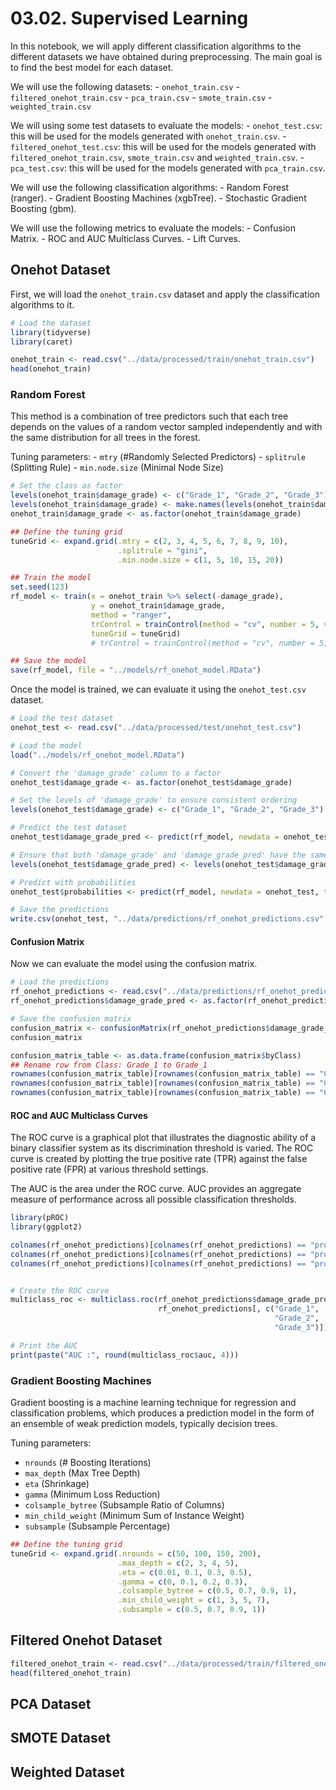 # 03.02. Supervised Learning

In this notebook, we will apply different classification algorithms to the different datasets we have obtained during preprocessing. The main goal is to find the best model for each dataset.

We will use the following datasets:
  - `onehot_train.csv`
  - `filtered_onehot_train.csv`
  - `pca_train.csv`
  - `smote_train.csv`
  - `weighted_train.csv`

We will using some test datasets to evaluate the models:
  - `onehot_test.csv`: this will be used for the models generated with `onehot_train.csv`.
  - `filtered_onehot_test.csv`: this will be used for the models generated with `filtered_onehot_train.csv`, `smote_train.csv` and `weighted_train.csv`.
  - `pca_test.csv`: this will be used for the models generated with `pca_train.csv`.

We will use the following classification algorithms:
 - Random Forest (ranger).
 - Gradient Boosting Machines (xgbTree).
 - Stochastic Gradient Boosting (gbm).
 
We will use the following metrics to evaluate the models:
 - Confusion Matrix.
 - ROC and AUC Multiclass Curves.
 - Lift Curves.
 
## Onehot Dataset
First, we will load the `onehot_train.csv` dataset and apply the classification algorithms to it.

```r
# Load the dataset
library(tidyverse)
library(caret)

onehot_train <- read.csv("../data/processed/train/onehot_train.csv")
head(onehot_train)
```
### Random Forest
This method is a combination of tree predictors such that each tree depends on the values of a random vector sampled independently and with the same distribution for all trees in the forest.

Tuning parameters:
- `mtry` (#Randomly Selected Predictors)
- `splitrule` (Splitting Rule)
- `min.node.size` (Minimal Node Size)

```r
# Set the class as factor
levels(onehot_train$damage_grade) <- c("Grade_1", "Grade_2", "Grade_3")
levels(onehot_train$damage_grade) <- make.names(levels(onehot_train$damage_grade))
onehot_train$damage_grade <- as.factor(onehot_train$damage_grade)

## Define the tuning grid
tuneGrid <- expand.grid(.mtry = c(2, 3, 4, 5, 6, 7, 8, 9, 10),
                        .splitrule = "gini",
                        .min.node.size = c(1, 5, 10, 15, 20))

## Train the model
set.seed(123)
rf_model <- train(x = onehot_train %>% select(-damage_grade),
                  y = onehot_train$damage_grade,
                  method = "ranger",
                  trControl = trainControl(method = "cv", number = 5, verboseIter = TRUE, classProbs = TRUE),
                  tuneGrid = tuneGrid)
                  # trControl = trainControl(method = "cv", number = 5, verboseIter = TRUE, classProbs= TRUE),

## Save the model
save(rf_model, file = "../models/rf_onehot_model.RData")
```
Once the model is trained, we can evaluate it using the `onehot_test.csv` dataset.

```r
# Load the test dataset
onehot_test <- read.csv("../data/processed/test/onehot_test.csv")

# Load the model
load("../models/rf_onehot_model.RData")

# Convert the 'damage_grade' column to a factor
onehot_test$damage_grade <- as.factor(onehot_test$damage_grade)

# Set the levels of 'damage_grade' to ensure consistent ordering
levels(onehot_test$damage_grade) <- c("Grade_1", "Grade_2", "Grade_3")

# Predict the test dataset
onehot_test$damage_grade_pred <- predict(rf_model, newdata = onehot_test)

# Ensure that both 'damage_grade' and 'damage_grade_pred' have the same levels
levels(onehot_test$damage_grade_pred) <- levels(onehot_test$damage_grade)

# Predict with probabilities
onehot_test$probabilities <- predict(rf_model, newdata = onehot_test, type = "prob")

# Save the predictions
write.csv(onehot_test, "../data/predictions/rf_onehot_predictions.csv", row.names = FALSE)
```

#### Confusion Matrix
Now we can evaluate the model using the confusion matrix. 

```r
# Load the predictions
rf_onehot_predictions <- read.csv("../data/predictions/rf_onehot_predictions.csv")
rf_onehot_predictions$damage_grade_pred <- as.factor(rf_onehot_predictions$damage_grade_pred)

# Save the confusion matrix
confusion_matrix <- confusionMatrix(rf_onehot_predictions$damage_grade_pred, onehot_test$damage_grade, mode = "everything")
confusion_matrix

confusion_matrix_table <- as.data.frame(confusion_matrix$byClass)
## Rename row from Class: Grade_1 to Grade_1
rownames(confusion_matrix_table)[rownames(confusion_matrix_table) == "Class: Grade_1"] <- "Grade_1"
rownames(confusion_matrix_table)[rownames(confusion_matrix_table) == "Class: Grade_2"] <- "Grade_2"
rownames(confusion_matrix_table)[rownames(confusion_matrix_table) == "Class: Grade_3"] <- "Grade_3"
```

#### ROC and AUC Multiclass Curves
The ROC curve is a graphical plot that illustrates the diagnostic ability of a binary classifier system as its discrimination threshold is varied. The ROC curve is created by plotting the true positive rate (TPR) against the false positive rate (FPR) at various threshold settings.

The AUC is the area under the ROC curve. AUC provides an aggregate measure of performance across all possible classification thresholds.

```r
library(pROC)
library(ggplot2)

colnames(rf_onehot_predictions)[colnames(rf_onehot_predictions) == "probabilities.Grade_1"] <- "Grade_1"
colnames(rf_onehot_predictions)[colnames(rf_onehot_predictions) == "probabilities.Grade_2"] <- "Grade_2"
colnames(rf_onehot_predictions)[colnames(rf_onehot_predictions) == "probabilities.Grade_3"] <- "Grade_3"


# Create the ROC curve
multiclass_roc <- multiclass.roc(rf_onehot_predictions$damage_grade_pred, 
                                 rf_onehot_predictions[, c("Grade_1", 
                                                           "Grade_2", 
                                                           "Grade_3")])

# Print the AUC
print(paste("AUC :", round(multiclass_roc$auc, 4)))

```

### Gradient Boosting Machines
Gradient boosting is a machine learning technique for regression and classification problems, which produces a prediction model in the form of an ensemble of weak prediction models, typically decision trees.

Tuning parameters:

- `nrounds` (# Boosting Iterations)
- `max_depth` (Max Tree Depth)
- `eta` (Shrinkage)
- `gamma` (Minimum Loss Reduction)
- `colsample_bytree` (Subsample Ratio of Columns)
- `min_child_weight` (Minimum Sum of Instance Weight)
- `subsample` (Subsample Percentage)


```r
## Define the tuning grid
tuneGrid <- expand.grid(.nrounds = c(50, 100, 150, 200),
                        .max_depth = c(2, 3, 4, 5),
                        .eta = c(0.01, 0.1, 0.3, 0.5),
                        .gamma = c(0, 0.1, 0.2, 0.3),
                        .colsample_bytree = c(0.5, 0.7, 0.9, 1),
                        .min_child_weight = c(1, 3, 5, 7),
                        .subsample = c(0.5, 0.7, 0.9, 1))
````

## Filtered Onehot Dataset

```r
filtered_onehot_train <- read.csv("../data/processed/train/filtered_onehot_train.csv")
head(filtered_onehot_train)
```
 
## PCA Dataset
 
## SMOTE Dataset
 
## Weighted Dataset